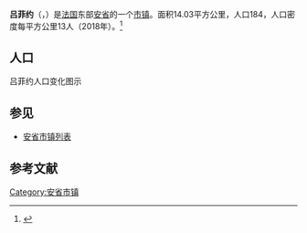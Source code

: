 {{地图误译/法语2|issue=吕菲厄}}
{{noteTA|G1=法国地名}}
{{Infobox French commune
|arrondissement         = [[贝莱区|贝莱区]]
}}
'''吕菲约'''（{{lang-fr|Ruffieu}}，{{IPA-fr|ʁyfjø}}）是[[法国|法国]]东部[[安省_(法國)|安省]]的一个[[市镇_(法国)|市镇]]。面积14.03平方公里，人口184，人口密度每平方公里13人（2018年）。<ref name="Statmallen Areal i Frankrikes kommuner">{{cite web|url=http://www.insee.fr/fr/ppp/bases-de-donnees/recensement/populations-legales/france-departements.asp?annee=2009#departements|title=Insee, Populations légales 2009 pour les départements et les collectivités d'outre-mer France métropolitaine et DOM|accessdate=2012-01-30|archive-date=2012-01-08|archive-url=https://web.archive.org/web/20120108000120/http://www.insee.fr/fr/ppp/bases-de-donnees/recensement/populations-legales/france-departements.asp?annee=2009#departements|dead-url=no}}</ref>

== 人口 ==
吕菲约人口变化图示
{{French Commune Population|01330}}

==参见==
*[[安省市镇列表|安省市镇列表]]

== 参考文献 ==
{{reflist}}

{{安省市鎮}}

[[Category:安省市镇|Category:安省市镇]]